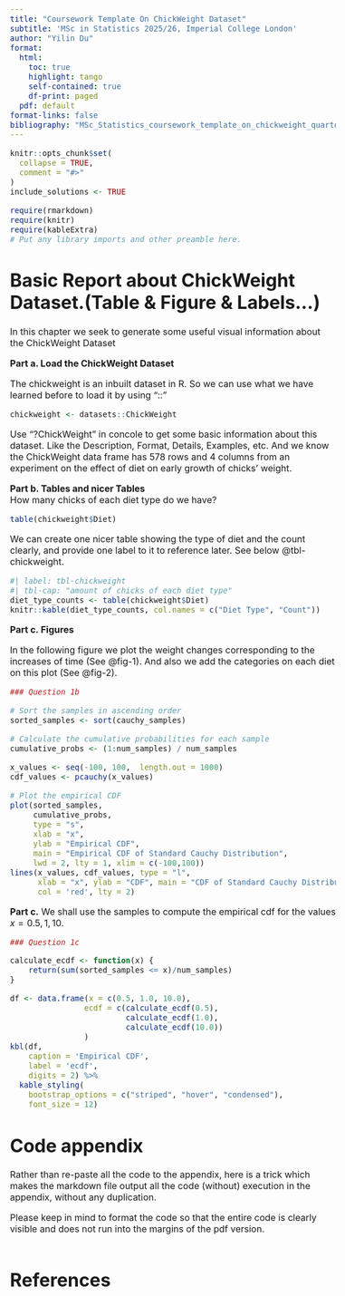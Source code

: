 ```yaml
---
title: "Coursework Template On ChickWeight Dataset"
subtitle: 'MSc in Statistics 2025/26, Imperial College London'
author: "Yilin Du"
format:
  html:
    toc: true
    highlight: tango
    self-contained: true
    df-print: paged
  pdf: default
format-links: false
bibliography: "MSc_Statistics_coursework_template_on_chickweight_quarto.bib" 
---
```


<style type="text/css">
h1{
  font-size: 24pt;
}
h2{
  font-size: 18pt;
}
body{
  font-size: 12pt;
}
</style>

```r
knitr::opts_chunk$set(
  collapse = TRUE,
  comment = "#>"
)
include_solutions <- TRUE
```
```r
require(rmarkdown)
require(knitr)
require(kableExtra)
# Put any library imports and other preamble here.
```


# Basic Report about ChickWeight Dataset.(Table & Figure & Labels...)

In this chapter we seek to generate some useful visual information about the ChickWeight Dataset

**Part a. Load the ChickWeight Dataset**  

The chickweight is an inbuilt dataset in R. So we can use what we have learned before to load it by using "::"
```r
chickweight <- datasets::ChickWeight
```
Use "?ChickWeight" in concole to get some basic information about this dataset. Like the Description, Format, Details, Examples, etc. And we know the ChickWeight data frame has 578 rows and 4 columns from an experiment on the effect of diet on early growth of chicks' weight. 


**Part b. Tables and nicer Tables**   
How many chicks of each diet type do we have?
```r
table(chickweight$Diet)
```
We can create one nicer table showing the type of diet and the count clearly, and provide one label to it to reference later. See below @tbl-chickweight.
```r
#| label: tbl-chickweight
#| tbl-cap: "amount of chicks of each diet type"
diet_type_counts <- table(chickweight$Diet)
knitr::kable(diet_type_counts, col.names = c("Diet Type", "Count"))
```

**Part c. Figures**

In the following figure we plot the weight changes corresponding to the increases of time (See @fig-1). And also we add the categories on each diet on this plot (See @fig-2).

```r

### Question 1b

# Sort the samples in ascending order
sorted_samples <- sort(cauchy_samples)

# Calculate the cumulative probabilities for each sample
cumulative_probs <- (1:num_samples) / num_samples

x_values <- seq(-100, 100,  length.out = 1000)
cdf_values <- pcauchy(x_values)

# Plot the empirical CDF
plot(sorted_samples, 
     cumulative_probs, 
     type = "s", 
     xlab = "x", 
     ylab = "Empirical CDF", 
     main = "Empirical CDF of Standard Cauchy Distribution", 
     lwd = 2, lty = 1, xlim = c(-100,100))
lines(x_values, cdf_values, type = "l", 
      xlab = "x", ylab = "CDF", main = "CDF of Standard Cauchy Distribution", 
      col = 'red', lty = 2)
```

**Part c.**  We shall use the samples to compute the empirical cdf for the values $x = 0.5, 1, 10$.  

```r

### Question 1c

calculate_ecdf <- function(x) {
    return(sum(sorted_samples <= x)/num_samples)
}

df <- data.frame(x = c(0.5, 1.0, 10.0), 
                ecdf = c(calculate_ecdf(0.5), 
                         calculate_ecdf(1.0), 
                         calculate_ecdf(10.0))
                )
kbl(df,
    caption = 'Empirical CDF', 
    label = 'ecdf',
    digits = 2) %>%
  kable_styling(
    bootstrap_options = c("striped", "hover", "condensed"),
    font_size = 12)
```


# Code appendix

Rather than re-paste all the code to the appendix, here is a trick which makes the markdown file output all the code (without) execution in the appendix, without any duplication.

Please keep in mind to format the code so that the entire code is clearly visible and does not run into the margins of the pdf version.  

```r
```

# References
